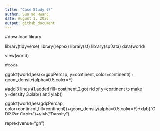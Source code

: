 ```yaml
---
title: "Case Study 07"
author: Sun Ho Hwang
date: August 1, 2020
output: github_document
---
```


 #download library

library(tidyverse)
library(reprex)
library(sf)
library(spData)
data(world)


view(world)

#code

ggplot(world,aes(x=gdpPercap, y=continent, color=continent))+
  geom_density(alpha=0.5,color=F)

#add 3 lines
#1.added fill=continent,2.got rid of y=continent to make y=density 3.xlab() and ylab()

ggplot(world,aes(gdpPercap, color=continent,fill=continent))+geom_density(alpha=0.5,color=F)+xlab("GDP Per Capita")+ylab("Density")
  
  


reprex(venue="gh")

